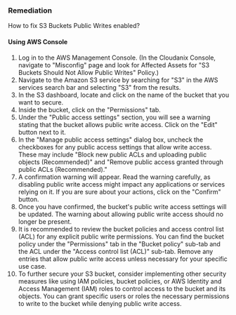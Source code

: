 ### Remediation

How to fix S3 Buckets Public Writes enabled?

#### Using AWS Console

1. Log in to the AWS Management Console.
    (In the Cloudanix Console, navigate to "Misconfig" page and look for Affected Assets for "S3 Buckets Should Not Allow Public Writes" Policy.)
2. Navigate to the Amazon S3 service by searching for "S3" in the AWS services search bar and selecting "S3" from the results.
3. In the S3 dashboard, locate and click on the name of the bucket that you want to secure.
4. Inside the bucket, click on the "Permissions" tab.
5. Under the "Public access settings" section, you will see a warning stating that the bucket allows public write access. Click on the "Edit" button next to it.
6. In the "Manage public access settings" dialog box, uncheck the checkboxes for any public access settings that allow write access. These may include "Block new public ACLs and uploading public objects (Recommended)" and "Remove public access granted through public ACLs (Recommended)."
7. A confirmation warning will appear. Read the warning carefully, as disabling public write access might impact any applications or services relying on it. If you are sure about your actions, click on the "Confirm" button.
8. Once you have confirmed, the bucket's public write access settings will be updated. The warning about allowing public write access should no longer be present.
9. It is recommended to review the bucket policies and access control list (ACL) for any explicit public write permissions. You can find the bucket policy under the "Permissions" tab in the "Bucket policy" sub-tab and the ACL under the "Access control list (ACL)" sub-tab. Remove any entries that allow public write access unless necessary for your specific use case.
10. To further secure your S3 bucket, consider implementing other security measures like using IAM policies, bucket policies, or AWS Identity and Access Management (IAM) roles to control access to the bucket and its objects. You can grant specific users or roles the necessary permissions to write to the bucket while denying public write access.


